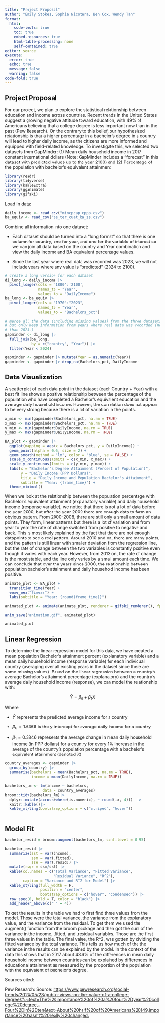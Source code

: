 ```yaml
---
title: "Project Proposal"
author: "Emily Stokes, Sophia Nicotera, Ben Cox, Wendy Tan"
format: 
  html:
    code-tools: true
    toc: true
    embed-resources: true
    html-table-processing: none
    self-contained: true
editor: source
execute: 
  error: true
  echo: true
  message: false
  warning: false
code-fold: true
---
```


## Project Proposal

For our project, we plan to explore the statistical relationship between education and income across countries. Recent trends in the United States suggest a growing negative attitude toward education, with 49% of Americans believing that a college degree is less important now than in the past (Pew Research). On the contrary to this belief, our hypothesized relationship is that a higher percentage in a bachelor's degree in a country will lead to higher daily income, as the citizens are more informed and equipped with field-related knowledge. To investigate this, we selected two datasets from GapMinder: (1) Mean daily household income in 2017 constant international dollars (Note: GapMinder includes a "forecast" in this dataset with predicted values up to the year 2100) and (2) Percentage of the population with bachelor's equivalent attainment

```r
library(readr)
library(tidyverse)
library(kableExtra)
library(gganimate)
library(gifski)
```

Load in data:

```r
daily_income <- read_csv("mincpcap_cppp.csv")
ba_equiv <- read_csv("se_ter_cuat_ba_zs.csv")
```

Combine all information into one dataset:

-   Each dataset should be turned into a "long format" so that there is one column for country, one for year, and one for the variable of interest so we can join all data based on the country and Year combination and view the daily income and BA equivalent percentage values.

-   Since the last year where real data was recorded was 2023, we will not include years where any value is "predicted" (2024 to 2100).

```r
# create a long version for each dataset
di_long <- daily_income |> 
  pivot_longer(cols = '1800':'2100',
               names_to = "Year",
               values_to = "DailyIncome")
ba_long <- ba_equiv |> 
  pivot_longer(cols = "1970":"2023",
               names_to = "Year",
               values_to = "Bachelors_pct")

# merge all the data (including missing values) from the three datasets,
# but only keep information from years where real data was recorded (no later 
# than 2023.)
gapminder <- di_long |> 
  full_join(ba_long,
            by = c("country", "Year")) |> 
  filter(Year < 2024)

gapminder <- gapminder |> mutate(Year = as.numeric(Year))
gapminder <- gapminder |> drop_na(Bachelors_pct, DailyIncome)


```

## Data Visualization

A scatterplot of each data point in the dataset (each Country + Year) with a best fit line shows a positive relationship between the percentage of the population who have completed a Bachelor's equivalent education and the average daily household income. However, the correlation does not appear to be very strong because there is a lot of variation in the points.

```r
x_min <- min(gapminder$Bachelors_pct, na.rm = TRUE)
x_max <- max(gapminder$Bachelors_pct, na.rm = TRUE)
y_min <- min(gapminder$DailyIncome, na.rm = TRUE)
y_max <- max(gapminder$DailyIncome, na.rm = TRUE)

BA_plot <- gapminder |>
  ggplot(mapping = aes(x = Bachelors_pct, y = DailyIncome)) + 
  geom_point(alpha = 0.6, size = 2) + 
  geom_smooth(method = "lm", color = "blue", se = FALSE) +  
  scale_x_continuous(limits = c(x_min, x_max)) +  
  scale_y_continuous(limits = c(y_min, y_max)) +  
  labs(x = "Bachelor's Degree Attainment (Percent of Population)",
       y = "Daily Income (PPP Dollars)",
       title = "Daily Income and Population Bachelor's Attainment",
       subtitle = "Year: {frame_time}") +  
  theme_minimal() 

```

When we look at the relationship between the population percentage with Bachelor's equivalent attainment (explanatory variable) and daily household income (response variable), we notice that there is not a lot of data before the year 2000, but after the year 2000 there are enough data to form an obvious pattern. From 2000-2008, there are still only a small amount of data points. They form, linear patterns but there is a lot of variation and from year to year the rate of change switched from positive to negative and back. This is most likely explained by the fact that there are not enough datapoints to see a real pattern. Around 2010 and on, there are many points, and the pattern is still linear with smaller deviation from the regression line, but the rate of change between the two variables is constantly positive even though it varies with each year. However, from 2013 on, the rate of change is the most stable, and the line only varies by a small amount each time. We can conclude that over the years since 2000, the relationship between population bachelor's attainment and daily household income has been positive.

```r
animate_plot <- BA_plot + 
  transition_time(Year) + 
  ease_aes("linear") +
  labs(subtitle = "Year: {round(frame_time)}")

animated_plot <- animate(animate_plot, renderer = gifski_renderer(), fps = 7, width = 1000, height = 700, units = "px") 

anim_save("animation.gif", animated_plot)

animated_plot

```

## Linear Regression

To determine the linear regression model for this data, we have created a mean population Bachelor's attainment percent (explanatory variable) and a mean daily household income (response variable) for each individual country (averaging over all existing years in the dataset since there are some missing values). Based on the linear regression between a country's average Bachelor's attainment percentage (explanatory) and the country's average daily household income (response), we can model the relationship with:

$$
\hat{Y} = \beta_0 + \beta_1 X
$$

Where

-   $\hat{Y}$ represents the predicted average income for a country

-   $\beta_0 = 1.6366$ is the y-intercept for average daily income for a country

-   $\beta_1 = 0.3846$ represents the average change in mean daily household income (in PPP dollars) for a country for every 1% increase in the average of the country's population percentage with a bachelor's equivalent attainment (denoted $X$).

```r
country_averages <- gapminder |> 
  group_by(country) |> 
  summarise(bachelors = mean(Bachelors_pct, na.rm = TRUE),
            income = mean(DailyIncome, na.rm = TRUE))
  
bachelors_lm <- lm(income ~ bachelors, 
                 data = country_averages)
broom::tidy(bachelors_lm)|>
  dplyr::mutate(across(where(is.numeric), ~ round(.x, 4)))  |> 
  knitr::kable()|>
  kable_styling(bootstrap_options = c("striped", "hover"))
  
```

## Model Fit

```r
bachelor_resid = broom::augment(bachelors_lm, conf.level = 0.95)

bachelor_resid |> 
  summarize(sst = var(income), 
            ssm = var(.fitted), 
            sse = var(.resid)) |> 
  mutate(rsqr = ssm/sst) |> 
  kable(col.names = c("Total Variance", "Fitted Variance", 
                      "Residual Variance", "R^2"), 
        caption = "Variance and R^2 for Model") |> 
  kable_styling(full_width = F, 
                position = "center", 
                bootstrap_options = c("hover", "condensed")) |> 
  row_spec(0, bold = T, color = "black") |> 
  add_header_above(c(" " = 4))
```

To get the results in the table we had to first find three values from the model. Those were the total variance, the variance from the explanatory value, and the variance from the residual. To get them we used the augment() function from the broom package and then got the sum of the variance in the income, .fitted, and .residual variables. Those are the first three values in the table. The final value, the R^2, was gotten by dividing the fitted variance by the total variance. This tells us how much of the the variance in the results can be explained by the model. In the context of the data this shows that in 2017 about 43.6% of the differences in mean daily household income between countries can be explained by differences in educational attainment as measured by the proportion of the population with the equivalent of bachelor's degree. 

Sources cited:

Pew Research: Source: [https://www.pewresearch.org/social-trends/2024/05/23/public-views-on-the-value-of-a-college-degree/#:\~:text=The%20importance%20of%20a%20four%2Dyear%20college%20degree,-Four%2Din%2Dten&text=About%20half%20of%20Americans%20(49,importance%20hasn't%20really%20changed.](https://www.pewresearch.org/social-trends/2024/05/23/public-views-on-the-value-of-a-college-degree/#:~:text=The%20importance%20of%20a%20four%2Dyear%20college%20degree,-Four%2Din%2Dten&text=About%20half%20of%20Americans%20(49,importance%20hasn't%20really%20changed.))
